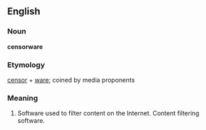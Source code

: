 ==English==

===Noun===
'''censorware'''

===Etymology===

[[censor]] + [[ware]]; coined by media proponents

===Meaning===
#Software used to filter content on the Internet.  Content filtering software.
